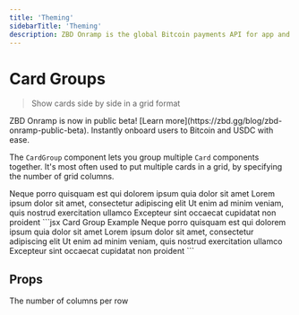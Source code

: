 ```yaml
---
title: 'Theming'
sidebarTitle: 'Theming'
description: ZBD Onramp is the global Bitcoin payments API for app and game developers. Integrate ZBD into your app or game to enable multicurrency payments, rewards, and payouts in minutes.
---
```


# Card Groups

> Show cards side by side in a grid format

<Card title="ZBD Onramp" icon="square-1">
  ZBD Onramp is now in public beta! [Learn more](https://zbd.gg/blog/zbd-onramp-public-beta). Instantly onboard users to Bitcoin and USDC with ease. 
</Card>

The `CardGroup` component lets you group multiple `Card` components together. It's most often used to put multiple cards in a grid, by specifying the number of grid columns.

<CardGroup cols={2}>
  <Card title="First Card" icon="square-1">
    Neque porro quisquam est qui dolorem ipsum quia dolor sit amet
  </Card>

  <Card title="Second Card" icon="square-2">
    Lorem ipsum dolor sit amet, consectetur adipiscing elit
  </Card>

  <Card title="Third Card" icon="square-3">
    Ut enim ad minim veniam, quis nostrud exercitation ullamco
  </Card>

  <Card title="Fourth Card" icon="square-4">
    Excepteur sint occaecat cupidatat non proident
  </Card>
</CardGroup>

<RequestExample>
  ```jsx Card Group Example
  <CardGroup cols={2}>
    <Card title="First Card" icon="square-1">
      Neque porro quisquam est qui dolorem ipsum quia dolor sit amet
    </Card>
    <Card title="Second Card" icon="square-2">
      Lorem ipsum dolor sit amet, consectetur adipiscing elit
    </Card>
    <Card title="Third Card" icon="square-3">
      Ut enim ad minim veniam, quis nostrud exercitation ullamco
    </Card>
    <Card title="Fourth Card" icon="square-4">
      Excepteur sint occaecat cupidatat non proident
    </Card>
  </CardGroup>
  ```
</RequestExample>

## Props

<ResponseField name="cols" default={2}>
  The number of columns per row
</ResponseField>

